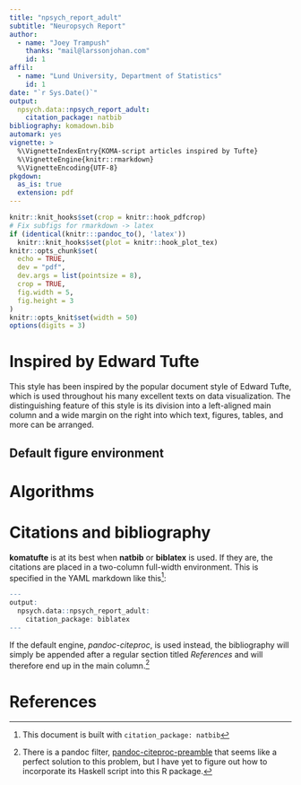 ```yaml
---
title: "npsych_report_adult"
subtitle: "Neuropsych Report"
author:
  - name: "Joey Trampush"
    thanks: "mail@larssonjohan.com"
    id: 1
affil:
  - name: "Lund University, Department of Statistics"
    id: 1
date: "`r Sys.Date()`"
output: 
  npsych.data::npsych_report_adult:
    citation_package: natbib
bibliography: komadown.bib
automark: yes
vignette: >
  %\VignetteIndexEntry{KOMA-script articles inspired by Tufte}
  %\VignetteEngine{knitr::rmarkdown}
  %\VignetteEncoding{UTF-8}
pkgdown:
  as_is: true
  extension: pdf
---
```


```r
knitr::knit_hooks$set(crop = knitr::hook_pdfcrop)
# Fix subfigs for rmarkdown -> latex
if (identical(knitr:::pandoc_to(), 'latex'))
  knitr::knit_hooks$set(plot = knitr::hook_plot_tex)
knitr::opts_chunk$set(
  echo = TRUE,
  dev = "pdf",
  dev.args = list(pointsize = 8),
  crop = TRUE,
  fig.width = 5,
  fig.height = 3
)
knitr::opts_knit$set(width = 50)
options(digits = 3)
```

# Inspired by Edward Tufte

This style has been inspired by the popular document style of Edward Tufte, which is used throughout his many excellent texts on data visualization.
The distinguishing feature of this style is its division into a left-aligned main column and a wide margin on the right into which text, figures, tables, and more can be arranged.

## Default figure environment

# Algorithms

# Citations and bibliography

**komatufte** is at its best when **natbib** or **biblatex** is used.
If they are, the citations are placed in a two-column full-width environment.
This is specified in the YAML markdown like this[^1]:

```r
---
output: 
  npsych.data::npsych_report_adult:
    citation_package: biblatex
---
```

If the default engine, *pandoc-citeproc*, is used instead, the bibliography will simply be appended after a regular section titled *References* and will therefore end up in the main column.[^2]

# References

[^1]: This document is built with `citation_package: natbib`

[^2]: There is a pandoc filter, [pandoc-citeproc-preamble](https://github.com/spwhitton/pandoc-citeproc-preamble) that seems like a perfect solution to this problem, but I have yet to figure out how to incorporate its Haskell script into this R package.
